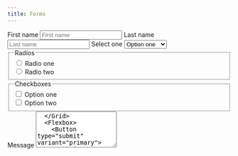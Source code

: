 ```yaml
---
title: Forms
---
```


<Form d="grid" gap="6">
  <Grid col="1fr 1fr" gap="8">
    <Grid row="auto 1fr" gap="2">
      <Label htmlFor="fname">First name</Label>
      <Input type="text" placeholder="First name" id="fname" />
    </Grid>
    <Grid row="auto 1fr" gap="2">
      <Label htmlFor="lname">Last name</Label>
      <Input type="text" placeholder="Last name" id="lname" />
    </Grid>
  </Grid>
  <Grid row="auto 1fr" gap="2">
    <Label htmlFor="select-one">Select one</Label>
    <Select name="select-one" id="select-one">
      <Option value="one">Option one</Option>
      <Option value="two">Option two</Option>
      <Option value="three">Option three</Option>
    </Select>
  </Grid>
  <Grid col="1fr 1fr" gap="6">
    <Grid row="auto 1fr" gap="2">
      <Fieldset>
        <Legend>Radios</Legend>
        <Div>
          <Input
            type="radio"
            name="options"
            id="option-one"
            value="one"
            defaultChecked
          />
          <Label htmlFor="option-one">Radio one</Label>
        </Div>
        <Div mt="2">
          <Input type="radio" name="options" id="option-two" value="two" />
          <Label htmlFor="option-two">Radio two</Label>
        </Div>
      </Fieldset>
    </Grid>
    <Grid row="auto 1fr" gap="2">
      <Fieldset>
        <Legend>Checkboxes</Legend>
        <Div>
          <Input type="checkbox" id="checkbox-one" value="one" defaultChecked />
          <Label htmlFor="checkbox-one">Option one</Label>
        </Div>
        <Div mt="2">
          <Input type="checkbox" id="checkbox-two" value="two" />
          <Label htmlFor="checkbox-two">Option two</Label>
        </Div>
      </Fieldset>
    </Grid>
  </Grid>
  <Grid row="auto 1fr" gap="2">
    <Label htmlFor="message">Message</Label>
    <Textarea name="message" id="message" placeholder="Your message" rows="5" />
  </Grid>
  <Flexbox>
    <Button type="submit" variant="primary">
      Submit
    </Button>
    <Button variant="link" ml="4">
      Cancel
    </Button>
  </Flexbox>
</Form>
